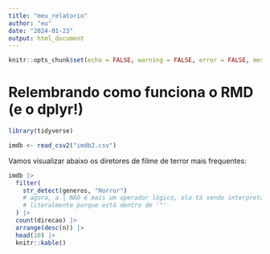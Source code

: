 ```yaml
---
title: "meu_relatorio"
author: "eu"
date: "2024-01-23"
output: html_document
---
```


```r
knitr::opts_chunk$set(echo = FALSE, warning = FALSE, error = FALSE, message = FALSE)
```

# Relembrando como funciona o RMD (e o dplyr!)

```r
library(tidyverse)

imdb <- read_csv2("imdb2.csv")
```

Vamos visualizar abaixo os diretores de filme de terror mais frequentes:

```r
imdb |> 
  filter(
    str_detect(generos, "Horror")
    # agora, a | NÃO é mais um operador lógico, ela tá sendo interpretada
    # literalmente porque está dentro de '"'
  ) |> 
  count(direcao) |> 
  arrange(desc(n)) |> 
  head(10) |> 
  knitr::kable()
```

